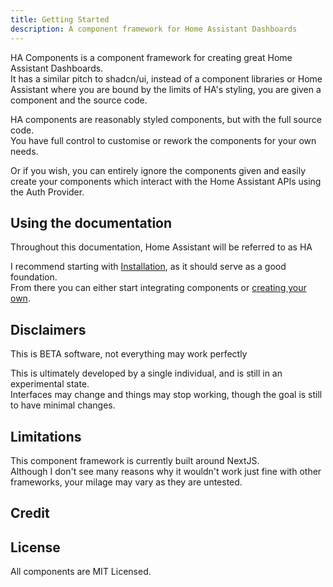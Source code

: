 ```yaml
---
title: Getting Started
description: A component framework for Home Assistant Dashboards
---
```


HA Components is a component framework for creating great Home Assistant Dashboards.\
It has a similar pitch to shadcn/ui, instead of a component libraries or Home Assistant where you are bound by the limits of HA's styling, you are given a component and the source code.

HA components are reasonably styled components, but with the full source code.\
You have full control to customise or rework the components for your own needs.

Or if you wish, you can entirely ignore the components given and easily create your components which interact with 
the Home Assistant APIs using the Auth Provider.

## Using the documentation
<Callout>Throughout this documentation, Home Assistant will be referred to as HA</Callout>

I recommend starting with [Installation](/docs/installation/installation), as it should serve as a good foundation.\
From there you can either start integrating components or [creating your own](/docs/advanced/create-your-own).

## Disclaimers
<Callout type="warn">This is BETA software, not everything may work perfectly </Callout>

This is ultimately developed by a single individual, and is still in an experimental state.\
Interfaces may change and things may stop working, though the goal is still to have minimal changes.


## Limitations
This component framework is currently built around NextJS.\
Although I don't see many reasons why it wouldn't work just fine with other frameworks, your milage may vary as they are untested.

## Credit


## License
All components are MIT Licensed.

<Cards>
  <Card title="Installation" href="/docs/installation/installation" />
  <Card title="See a Component Showcase" href="/docs/showcase" />
</Cards>



